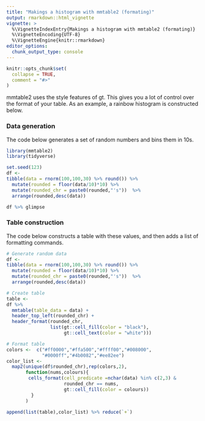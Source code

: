 ```yaml
---
title: "Makings a histogram with mmtable2 (formating)"
output: rmarkdown::html_vignette
vignette: >
  %\VignetteIndexEntry{Makings a histogram with mmtable2 (formating)}
  %\VignetteEncoding{UTF-8}
  %\VignetteEngine{knitr::rmarkdown}
editor_options: 
  chunk_output_type: console
---
```


```r
knitr::opts_chunk$set(
  collapse = TRUE,
  comment = "#>"
)
```


mmtable2 uses the style features of gt. This gives you a lot of control over the format of your table. As an example, a rainbow histogram is constructed below. 

### Data generation

The code below generates a set of random numbers and bins them in 10s.

```r
library(mmtable2)
library(tidyverse)

set.seed(123)
df <- 
tibble(data = rnorm(100,100,30) %>% round()) %>% 
  mutate(rounded = floor(data/10)*10) %>% 
  mutate(rounded_chr = paste0(rounded,"'s"))  %>% 
  arrange(rounded,desc(data))

df %>% glimpse
```

### Table construction

The code below constructs a table with these values, and then adds a list of formatting commands. 

```r
# Generate random data 
df <- 
tibble(data = rnorm(100,100,30) %>% round()) %>% 
  mutate(rounded = floor(data/10)*10) %>% 
  mutate(rounded_chr = paste0(rounded,"'s"))  %>% 
  arrange(rounded,desc(data))

# Create table  
table <- 
df %>% 
  mmtable(table_data = data) +
  header_top_left(rounded_chr) + 
  header_format(rounded_chr, 
                list(gt::cell_fill(color = "black"),
                     gt::cell_text(color = "white")))

# Format table
colors <-  c("#ff0000","#ffa500","#ffff00","#008000",
             "#0000ff","#4b0082","#ee82ee")
color_list <- 
  map2(unique(df$rounded_chr),rep(colors,2), 
       function(nums,colours){
        cells_format(cell_predicate =nchar(data) %in% c(2,3) & 
                     rounded_chr == nums, 
                     gt::cell_fill(color = colours))
         }
       )

append(list(table),color_list) %>% reduce(`+`)
```
